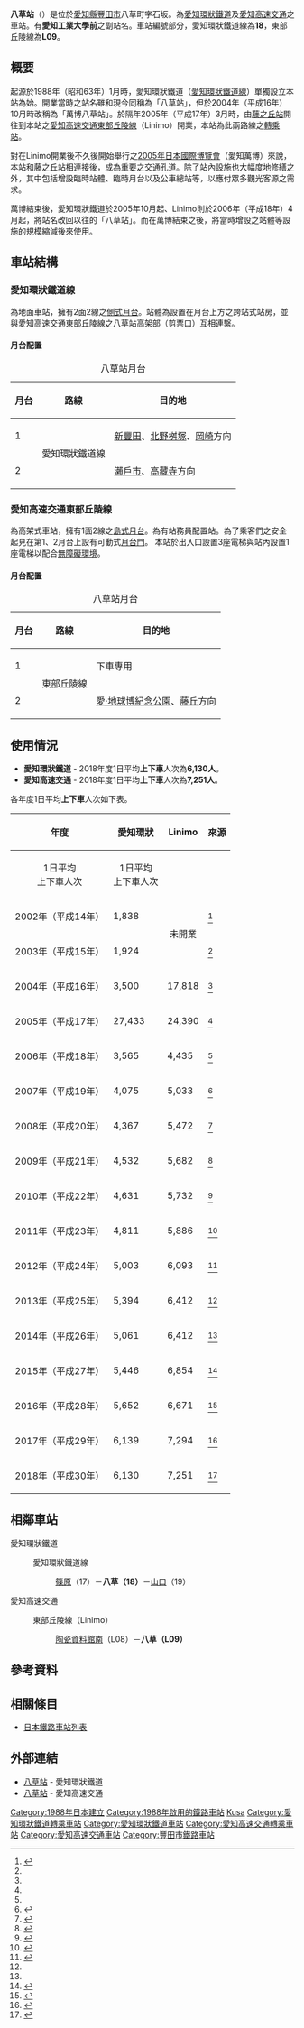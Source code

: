 {{NoteTA|1 = zh:八草車站; zh-cn:八草站; zh-tw:八草車站; zh-hk:八草站; }}
{{日本車站資訊
|公司色 = grey
|文字色 =
|站名 = 八草站
|圖片 = Linimo of Yakusa Station 01.JPG
|pxl = 228px
|圖片說明 =
|日文原名 = 八草
|平假名 = やくさ
|羅馬拼音 = Yakusa
|副站名 = 愛知工業大學前
|所屬公司 = [[愛知環狀鐵道|愛知環狀鐵道]]（愛環，[[#愛知環狀鐵道|詳細資料]]）<br />[[愛知高速交通|愛知高速交通]]（Linimo，[[#愛知高速交通|詳細資料]]）
|所在地 = {{JPN}}[[愛知縣|愛知縣]][[豐田市|豐田市]]八草町
|轉車 =
|全寬備註 =
}}

'''八草站'''（{{jpn|j=八草駅|hg=やくさえき|rm=Yakusa eki|f=y}}）是位於[[愛知縣|愛知縣]][[豐田市|豐田市]]八草町字石坂。為[[愛知環狀鐵道|愛知環狀鐵道]]及[[愛知高速交通|愛知高速交通]]之車站。有'''愛知工業大學前'''之副站名。車站編號部分，愛知環狀鐵道線為'''18'''，東部丘陵線為'''L09'''。

== 概要 ==
起源於1988年（昭和63年）1月時，愛知環狀鐵道（[[愛知環狀鐵道線|愛知環狀鐵道線]]）單獨設立本站為始。開業當時之站名雖和現今同稱為「八草站」，但於2004年（平成16年）10月時改稱為「萬博八草站」。於隔年2005年（平成17年）3月時，由[[藤之丘車站_(愛知縣)|藤之丘站]]開往到本站之[[愛知高速交通東部丘陵線|愛知高速交通東部丘陵線]]（Linimo）開業，本站為此兩路線之[[轉乘站|轉乘站]]。

對在Linimo開業後不久後開始舉行之[[2005年日本國際博覽會|2005年日本國際博覽會]]（愛知萬博）來說，本站和藤之丘站相連接後，成為重要之交通孔道。除了站內設施也大幅度地修繕之外，其中包括增設臨時站體、臨時月台以及公車總站等，以應付眾多觀光客源之需求。

萬博結束後，愛知環狀鐵道於2005年10月起、Linimo則於2006年（平成18年）4月起，將站名改回以往的「八草站」。而在萬博結束之後，將當時增設之站體等設施的規模縮減後來使用。

== 車站結構 ==
=== 愛知環狀鐵道線 ===
{{日本車站資訊
|公司色       = #2536a1
|文字色     = 
|站名       = 愛知環狀鐵道 八草站
|圖片       = Aichi Kanjo Tetudo Line Yakusa Station.JPG
|pxl        = 250px
|圖片說明   = 八草站月台
|日文原名   = 八草
|平假名   = やくさ
|羅馬拼音   = Yakusa
|電報略號 = ヤク
|所在地 = {{JPN}}[[愛知縣|愛知縣]][[豐田市|豐田市]]八草町字石坂
|座標      = {{coord|35|10|34|N|137|6|24|E|}}
|車站構造 = [[地面車站|地面車站]]（[[跨站式站房|跨站式站房]]）
|月台配置 = 對向式 2面2線
|啟用年月日 = 1988年（昭和63年）1月31日
|廢站年月日 =
|乘客人數 = 
|上下車人次 = 5,061
|統計年度 = 2014年 
|備註 = 一度改稱為萬博八草站。
|adjacent = {{Adjacent stations|system=愛知環狀鐵道|line=愛知環狀鐵道線|left=篠原|right=山口|note-left=17<br />2.8km|note-mid={{車站編號c|#2536a1|18}}<br />距離[[岡崎站|岡崎]]32.0km|note-right=19<br />2.6km}}
}}
為地面車站，擁有2面2線之[[側式月台|側式月台]]。站體為設置在月台上方之跨站式站房，並與愛知高速交通東部丘陵線之八草站高架部（剪票口）互相連繫。

==== 月台配置 ====
{| class="wikitable"
|+ 八草站月台
|-
!月台!!路線!!目的地
|-
! 1
|rowspan="2"|{{Color|#2536a1|■}}愛知環狀鐵道線
| [[新豐田站|新豐田]]、[[北野桝塚站|北野桝塚]]、[[岡崎站|岡崎]]方向
|-
! 2
| [[瀨戶市站|瀨戶市]]、[[高藏寺站|高藏寺]]方向
|}

=== 愛知高速交通東部丘陵線 ===
{{日本車站資訊
|公司色      = #164ca2
|文字色    = 
|站名      = 愛知高速交通 八草站
|圖片       = Linimo of Yakusa Station 02.JPG
|pxl        = 250px
|圖片說明   = Linimo的八草站站舍
|日文原名  = 八草
|平假名  = やくさ
|羅馬拼音  = Yakusa
|所在地    = {{JPN}}[[愛知縣|愛知縣]][[豐田市|豐田市]]八草町
|座標      = {{coord|35|10|34|N|137|6|24|E|}}
|啟用年月日= 2005年（平成17年）3月6日
|廢站年月日= 
|車站構造    = [[高架車站|高架車站]]
|月台配置    = 1面2線
|乘客人數  = 
|上下車人次  = 6,412<!--豊田市統計書-->
|統計年度  = 2014年
|轉車      =
|備註      = 標誌：[[File:LS-L09.svg|30px]]
|adjacent = {{Adjacent stations|system=愛知高速交通|line=L|left=陶瓷資料館南|note-left=L08<br />0.9km|note-mid={{車站編號r|L|09|#164ca2|4}}<br />距離[[藤丘站_(愛知縣)|藤丘]]8.9km}}
}}
為高架式車站，擁有1面2線之[[島式月台|島式月台]]。為有站務員配置站。為了乘客們之安全起見在第1、2月台上設有可動式[[月台門|月台門]]。
本站於出入口設置3座電梯與站內設置1座電梯以配合[[無障礙環境|無障礙環境]]。

==== 月台配置 ====
{| class="wikitable"
|+ 八草站月台
|-
!月台!!路線!!目的地
|-
! 1
|rowspan="2"|{{Color|#164ca2|■}}東部丘陵線
| 下車專用
|-
! 2
| [[愛·地球博紀念公園站|愛·地球博紀念公園]]、[[藤丘站_(愛知縣)|藤丘]]方向
|}

== 使用情況 ==
* '''愛知環狀鐵道''' - 2018年度1日平均'''上下車'''人次為'''6,130人'''。
* '''愛知高速交通''' - 2018年度1日平均'''上下車'''人次為'''7,251人'''。

各年度1日平均'''上下車'''人次如下表。
{| class="wikitable" style="text-align:right;"
|-
!rowspan="2"|年度
!style="text-align:center;" colspan="1"|愛知環狀
!style="text-align:center;" colspan="1"|Linimo
!rowspan="2"|來源
|-
!style="text-align:center;" colspan="1"|1日平均<br/>上下車人次
!style="text-align:center;" colspan="1"|1日平均<br/>上下車人次
|-
|2002年（平成14年）
|1,838
|rowspan="2" style="text-align:center;"|未開業
|<ref name="H18-Toyota">{{PDFlink|[http://www.city.toyota.aichi.jp/s/_res/projects/default_project/_page_/001/004/753/10.pdf 豊田市統計書（平成18年版）]}}</ref>
|-
|2003年（平成15年）
|1,924
|<ref name="H18-Toyota" />
|-
|2004年（平成16年）
|3,500
|17,818
|<ref name="H18-Toyota" />
|-
|2005年（平成17年）
|27,433
|24,390
|<ref name="H18-Toyota" />
|-
|2006年（平成18年）
|3,565
|4,435
|<ref name="H18-Toyota" />
|-
|2007年（平成19年）
|4,075
|5,033
|<ref>{{PDFlink|[http://www.city.toyota.aichi.jp/s/_res/projects/default_project/_page_/001/004/754/10.pdf 豊田市統計書（平成19年版）]}}</ref>
|-
|2008年（平成20年）
|4,367
|5,472
|<ref>{{PDFlink|[http://www.city.toyota.aichi.jp/s/_res/projects/default_project/_page_/001/004/755/10.pdf 豊田市統計書（平成20年版）]}}</ref>
|-
|2009年（平成21年）
|4,532
|5,682
|<ref>{{PDFlink|[http://www.city.toyota.aichi.jp/s/_res/projects/default_project/_page_/001/004/756/10.pdf 豊田市統計書（平成21年版）]}}</ref>
|-
|2010年（平成22年）
|4,631
|5,732
|<ref>{{PDFlink|[http://www.city.toyota.aichi.jp/s/_res/projects/default_project/_page_/001/004/757/10.pdf 豊田市統計書（平成22年版）]}}</ref>
|-
|2011年（平成23年）
|4,811
|5,886
|<ref>{{PDFlink|[http://www.city.toyota.aichi.jp/s/_res/projects/default_project/_page_/001/004/758/tokeisyo.pdf 豊田市統計書（平成23年版）]}}</ref>
|-
|2012年（平成24年）
|5,003
|6,093
|<ref name="H26-Toyota">{{PDFlink|[http://www.city.toyota.aichi.jp/s/_res/projects/default_project/_page_/001/004/730/tokeisyo26.pdf 豊田市統計書（平成26年版）]}}</ref>
|-
|2013年（平成25年）
|5,394
|6,412
|<ref name="H26-Toyota" />
|-
|2014年（平成26年）
|5,061
|6,412
|<ref name="H26-Toyota" />
|-
|2015年（平成27年）
|5,446
|6,854
|<ref>{{PDFlink|[http://www.city.toyota.aichi.jp/_res/projects/default_project/_page_/001/004/730/tokeisyo27.pdf 豊田市統計書（平成27年版）]}}</ref>
|-
|2016年（平成28年）
|5,652
|6,671
|<ref>{{PDFlink|[http://www.city.toyota.aichi.jp/_res/projects/default_project/_page_/001/004/730/h28.pdf 豊田市統計書（平成28年版）]}}</ref>
|-
|2017年（平成29年）
|6,139
|7,294
|<ref>{{PDFlink|[http://www.city.toyota.aichi.jp/_res/projects/default_project/_page_/001/004/730/h29.pdf 豊田市統計書（平成29年版）]}}</ref>
|-
|2018年（平成30年）
|6,130
|7,251
|<ref>{{PDFlink|[https://www.city.toyota.aichi.jp/_res/projects/default_project/_page_/001/004/730/h30.pdf 豊田市統計書（平成30年版）]}}</ref>
|}

== 相鄰車站 ==
; 愛知環狀鐵道
: {{Color|#2536a1|■}}愛知環狀鐵道線
:: [[篠原站_(愛知縣)|篠原]]（17）－'''八草（18）'''－[[山口站_(愛知縣)|山口]]（19）
; 愛知高速交通
: {{Color|#164ca2|■}}東部丘陵線（Linimo）
:: [[陶瓷資料館南站|陶瓷資料館南]]（L08）－'''八草（L09）'''

== 參考資料 ==
{{Reflist}}

== 相關條目 ==
{{Commonscat|Yakusa Station}}
* [[日本鐵路車站列表|日本鐵路車站列表]]

== 外部連結 == 
* [https://www.aikanrailway.co.jp/station/yakusa.html 八草站] {{Wayback|url=https://www.aikanrailway.co.jp/station/yakusa.html |date=20200723213429 }} - 愛知環狀鐵道
* [http://www.linimo.jp/station/2018030614442117.html 八草站] {{Wayback|url=http://www.linimo.jp/station/2018030614442117.html |date=20201023074220 }} - 愛知高速交通

{{愛知環狀鐵道線}}
{{東部丘陵線}}
{{DEFAULTSORT:Yakusa}}
[[Category:1988年日本建立|Category:1988年日本建立]]
[[Category:1988年啟用的鐵路車站|Category:1988年啟用的鐵路車站]]
[[Category:日本鐵路車站_Ya|Kusa]]
[[Category:愛知環狀鐵道轉乘車站|Category:愛知環狀鐵道轉乘車站]]
[[Category:愛知環狀鐵道車站|Category:愛知環狀鐵道車站]]
[[Category:愛知高速交通轉乘車站|Category:愛知高速交通轉乘車站]]
[[Category:愛知高速交通車站|Category:愛知高速交通車站]]
[[Category:豐田市鐵路車站|Category:豐田市鐵路車站]]